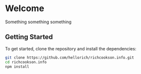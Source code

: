 
<Meta title="Welcome" />

# Welcome

Something something something

## Getting Started

To get started, clone the repository and install the dependencies:

```bash
git clone https://github.com/hellorich/richcookson.info.git
cd richcookson.info
npm install
```
